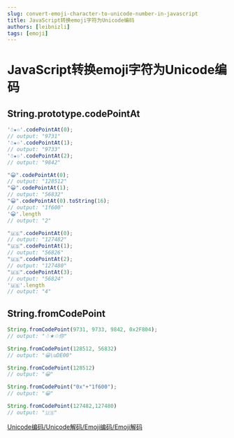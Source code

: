 ```yaml
---
slug: convert-emoji-character-to-unicode-number-in-javascript
title: JavaScript转换emoji字符为Unicode编码
authors: [leibnizli]
tags: [emoji]
---
```


# JavaScript转换emoji字符为Unicode编码

## String.prototype.codePointAt

```js
'☃★♲'.codePointAt(0);
// output: "9731"
'☃★♲'.codePointAt(1);
// output: "9733"
'☃★♲'.codePointAt(2);
// output: "9842"

"😀".codePointAt(0);
// output: "128512"
"😀".codePointAt(1);
// output: "56832"
"😀".codePointAt(0).toString(16);
// output: "1f600"
'😀'.length
// output: "2"

"🇺🇸".codePointAt(0);
// output: "127482"
"🇺🇸".codePointAt(1);
// output: "56826"
"🇺🇸".codePointAt(2);
// output: "127480"
"🇺🇸".codePointAt(3);
// output: "56824"
'🇺🇸'.length
// output: "4"
```

<!--truncate-->

## String.fromCodePoint

```js
String.fromCodePoint(9731, 9733, 9842, 0x2F804);
// output: "☃★♲你"

String.fromCodePoint(128512, 56832)
// output: "😀\uDE00"

String.fromCodePoint(128512)
// output: "😀"

String.fromCodePoint("0x"+"1f600");
// output: "😀"

String.fromCodePoint(127482,127480)
// output: "🇺🇸"
```

<a href="https://gadgets.gotomorrow.dev/zh-CN/unicode">Unicode编码/Unicode解码/Emoji编码/Emoji解码</a>
